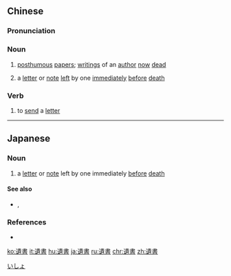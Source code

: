 {{also|遗书}}
==Chinese==
{{zh-forms|s=遗书}}

===Pronunciation===
{{zh-pron
|m=yíshū
|c=wai4 syu1
|mn=qz:ûi-chir/tw,xm:ûi-su/zz:ûi-si/xm:î-su/zz:î-si
|cat=n,v
}}

===Noun===
{{zh-noun}}

# {{lb|zh|literary}} [[posthumous]] [[paper]]s; [[writing]]s of an [[author]] [[now]] [[dead]]
# {{lb|zh|literary}} a [[letter]] or [[note]] [[left]] by one [[immediately]] [[before]] [[death]]

===Verb===
{{zh-verb}}

# {{lb|zh|archaic}} to [[send]] a [[letter]]

----

==Japanese==
{{ja-kanjitab|い|しょ|yomi=on}}

===Noun===
{{ja-noun|いしょ}}

# a [[letter]] or [[note]] left by one immediately [[before]] [[death]]

====See also====
* {{ja-r|遺言|ゆいごん}}, {{ja-r|遺言|いごん}}

===References===
* {{R:Shogakukan}}

[[Category:ja:Property law|いしょ]]

[[ko:遺書]]
[[it:遺書]]
[[hu:遺書]]
[[ja:遺書]]
[[ru:遺書]]
[[chr:遺書]]
[[zh:遺書]]